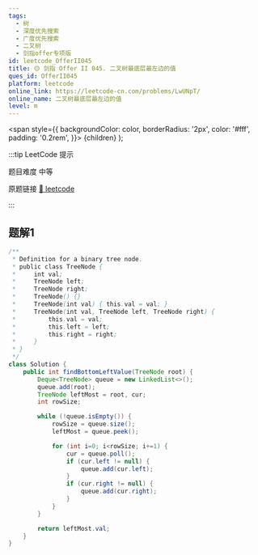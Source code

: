```yaml
---
tags:
  - 树
  - 深度优先搜索
  - 广度优先搜索
  - 二叉树
  - 剑指offer专项版
id: leetcode_OfferII045
title: 🟡 剑指 Offer II 045. 二叉树最底层最左边的值
ques_id: OfferII045
platform: leetcode
online_link: https://leetcode-cn.com/problems/LwUNpT/
online_name: 二叉树最底层最左边的值
level: m
---
```


  <span
    style={{
      backgroundColor: color,
      borderRadius: '2px',
      color: '#fff',
      padding: '0.2rem',
    }}>
    {children}
  </span>
);

:::tip LeetCode 提示

题目难度 <Highlight color="#ffc01e">中等</Highlight>

原题链接 [🔗 leetcode](https://leetcode-cn.com/problems/LwUNpT/)

:::

## 题解1

```java
/**
 * Definition for a binary tree node.
 * public class TreeNode {
 *     int val;
 *     TreeNode left;
 *     TreeNode right;
 *     TreeNode() {}
 *     TreeNode(int val) { this.val = val; }
 *     TreeNode(int val, TreeNode left, TreeNode right) {
 *         this.val = val;
 *         this.left = left;
 *         this.right = right;
 *     }
 * }
 */
class Solution {
    public int findBottomLeftValue(TreeNode root) {
        Deque<TreeNode> queue = new LinkedList<>();
        queue.add(root);
        TreeNode leftMost = root, cur;
        int rowSize;

        while (!queue.isEmpty()) {
            rowSize = queue.size();
            leftMost = queue.peek();

            for (int i=0; i<rowSize; i+=1) {
                cur = queue.poll();
                if (cur.left != null) {
                    queue.add(cur.left);
                }
                if (cur.right != null) {
                    queue.add(cur.right);
                }
            }
        }

        return leftMost.val;
    }
}
```
